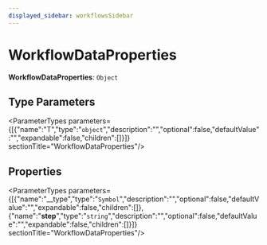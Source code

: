 ```yaml
---
displayed_sidebar: workflowsSidebar
---
```



# WorkflowDataProperties

 **WorkflowDataProperties**: `Object`

## Type Parameters

<ParameterTypes parameters={[{"name":"T","type":"`object`","description":"","optional":false,"defaultValue":"","expandable":false,"children":[]}]}  sectionTitle="WorkflowDataProperties"/>

## Properties

<ParameterTypes parameters={[{"name":"__type","type":"`Symbol`","description":"","optional":false,"defaultValue":"","expandable":false,"children":[]},{"name":"__step__","type":"`string`","description":"","optional":false,"defaultValue":"","expandable":false,"children":[]}]}  sectionTitle="WorkflowDataProperties"/>
